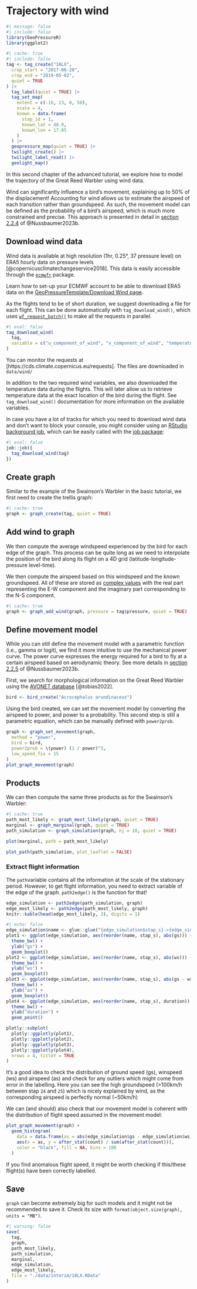 # Trajectory with wind

```r
#| message: false
#| include: false
library(GeoPressureR)
library(ggplot2)
```

```r
#| cache: true
#| include: false
tag <- tag_create("18LX",
  crop_start = "2017-06-20",
  crop_end = "2018-05-02",
  quiet = TRUE
) |>
  tag_label(quiet = TRUE) |>
  tag_set_map(
    extent = c(-16, 23, 0, 50),
    scale = 4,
    known = data.frame(
      stap_id = 1,
      known_lat = 48.9,
      known_lon = 17.05
    )
  ) |>
  geopressure_map(quiet = TRUE) |>
  twilight_create() |>
  twilight_label_read() |>
  geolight_map()
```

In this second chapter of the advanced tutorial, we explore how to model the trajectory of the Great Reed Warbler using wind data.

Wind can significantly influence a bird's movement, explaining up to 50% of the displacement! Accounting for wind allows us to estimate the airspeed of each transition rather than groundspeed. As such, the movement model can be defined as the probability of a bird's airspeed, which is much more constrained and precise. This approach is presented in detail in <a href="https://besjournals.onlinelibrary.wiley.com/doi/10.1111/2041-210X.14082#mee314082-sec-0008-title" target="_blank">section 2.2.4</a> of @Nussbaumer2023b.

## Download wind data

Wind data is available at high resolution (1hr, 0.25°, 37 pressure level) on ERA5 hourly data on pressure levels [@copernicusclimatechangeservice2018]. This data is easily accessible through the <a href="https://bluegreen-labs.github.io/ecmwfr" target="_blank">`ecmwfr`</a> package.

::: callout-caution

Learn how to set-up your ECMWF account to be able to download ERA5 data on the [GeoPressureTemplate/Download Wind page](geopressuretemplate-wind.html#set-copernicus-credentials).

:::

As the flights tend to be of short duration, we suggest downloading a file for each flight. This can be done automatically with `tag_download_wind()`, which uses <a href="https://bluegreen-labs.github.io/ecmwfr/articles/advanced_vignette.html#batch-parallel-requests" target="_blank">`wf_request_batch()`</a> to make all the requests in parallel.

```r
#| eval: false
tag_download_wind(
  tag,
  variable = c("u_component_of_wind", "v_component_of_wind", "temperature")
)
```

You can monitor the requests at [https://cds.climate.copernicus.eu/requests]. The files are downloaded in `data/wind/`

::: callout-note

In addition to the two required wind variables, we also downloaded the temperature data during the flights. This will later allow us to retrieve temperature data at the exact location of the bird during the flight. See `tag_download_wind()` documentation for more information on the available variables. 

:::


::: callout-tip

In case you have a lot of tracks for which you need to download wind data and don't want to block your console, you might consider using an <a href="https://solutions.rstudio.com/r/jobs/" target="_blank">RStudio background job</a>, which can be easily called with the <a href="https://lindeloev.github.io/job/" target="_blank">job package</a>:

```r
#| eval: false
job::job({
  tag_download_wind(tag)
})
```

:::

## Create graph

Similar to the example of the Swainson's Warbler in the basic tutorial, we first need to create the trellis graph:

```r
#| cache: true
graph <- graph_create(tag, quiet = TRUE)
```

## Add wind to graph

We then compute the average windspeed experienced by the bird for each edge of the graph. This process can be quite long as we need to interpolate the position of the bird along its flight on a 4D grid (latitude-longitude-pressure level-time).

We then compute the airspeed based on this windspeed and the known groundspeed. All of these are stored as <a href="https://stat.ethz.ch/R-manual/R-devel/library/base/html/complex.html" target="_blank">complex values</a> with the real part representing the E-W component and the imaginary part corresponding to the N-S component.

```r
#| cache: true
graph <- graph_add_wind(graph, pressure = tag$pressure, quiet = TRUE)
```

## Define movement model

While you can still define the movement model with a parametric function (i.e., gamma or logit), we find it more intuitive to use the mechanical power curve. The power curve expresses the energy required for a bird to fly at a certain airspeed based on aerodynamic theory. See more details in <a href="https://besjournals.onlinelibrary.wiley.com/doi/10.1111/2041-210X.14082#mee314082-sec-0009-title" target="_blank">section 2.2.5</a> of @Nussbaumer2023b.

First, we search for morphological information on the Great Reed Warbler using the <a href="https://doi.org/10.6084/m9.figshare.16586228.v5" target="_blank">AVONET database</a> [@tobias2022].

```r
bird <- bird_create("Acrocephalus arundinaceus")
```

Using the bird created, we can set the movement model by converting the airspeed to power, and power to a probability. This second step is still a parametric equation, which can be manually defined with `power2prob`.

```r
graph <- graph_set_movement(graph,
  method = "power",
  bird = bird,
  power2prob = \(power) (1 / power)^3,
  low_speed_fix = 15
)
plot_graph_movement(graph)
```

## Products

We can then compute the same three products as for the Swainson's Warbler:

```r
#| cache: true
path_most_likely <- graph_most_likely(graph, quiet = TRUE)
marginal <- graph_marginal(graph, quiet = TRUE)
path_simulation <- graph_simulation(graph, nj = 10, quiet = TRUE)
```

```r
plot(marginal, path = path_most_likely)
```

```r
plot_path(path_simulation, plot_leaflet = FALSE)
```

### Extract flight information

The `path`variable contains all the information at the scale of the stationary period. However, to get flight information, you need to extract variable of the edge of the graph. `path2edge()` is the function for that!

```r
edge_simulation <- path2edge(path_simulation, graph)
edge_most_likely <- path2edge(path_most_likely, graph)
knitr::kable(head(edge_most_likely, 3), digits = 1)
```

```r
#| echo: false
edge_simulation$name <- glue::glue("{edge_simulation$stap_s}->{edge_simulation$stap_t}")
plot1 <- ggplot(edge_simulation, aes(reorder(name, stap_s), abs(gs))) +
  theme_bw() +
  ylab("gs") +
  geom_boxplot()
plot2 <- ggplot(edge_simulation, aes(reorder(name, stap_s), abs(ws))) +
  theme_bw() +
  ylab("ws") +
  geom_boxplot()
plot3 <- ggplot(edge_simulation, aes(reorder(name, stap_s), abs(gs - ws))) +
  theme_bw() +
  ylab("as") +
  geom_boxplot()
plot4 <- ggplot(edge_simulation, aes(reorder(name, stap_s), duration)) +
  theme_bw() +
  ylab("duration") +
  geom_point()

plotly::subplot(
  plotly::ggplotly(plot1),
  plotly::ggplotly(plot2),
  plotly::ggplotly(plot3),
  plotly::ggplotly(plot4),
  nrows = 4, titleY = TRUE
)
```

It's a good idea to check the distribution of ground speed (gs), winspeed (ws) and airspeed (as) and check for any outliers which might come from error in the labelling. Here you can see the high groundspeed (\>100km/h between stap `24` and `25`) which is nicely explained by wind, as the corresponding airspeed is perfectly normal (\~50km/h)

We can (and should) also check that our movement model is coherent with the distribution of flight speed assumed in the movement model:

```r
plot_graph_movement(graph) +
  geom_histogram(
    data = data.frame(as = abs(edge_simulation$gs - edge_simulation$ws)),
    aes(x = as, y = after_stat(count) / sum(after_stat(count))),
    color = "black", fill = NA, bins = 100
  )
```

If you find anomalous flight speed, it might be worth checking if this/these flight(s) have been correctly labelled.

## Save

`graph` can become extremely big for such models and it might not be recommended to save it. Check its size with `format(object.size(graph), units = "MB")`.

```r
#| warning: false
save(
  tag,
  graph,
  path_most_likely,
  path_simulation,
  marginal,
  edge_simulation,
  edge_most_likely,
  file = "./data/interim/18LX.RData"
)
```
